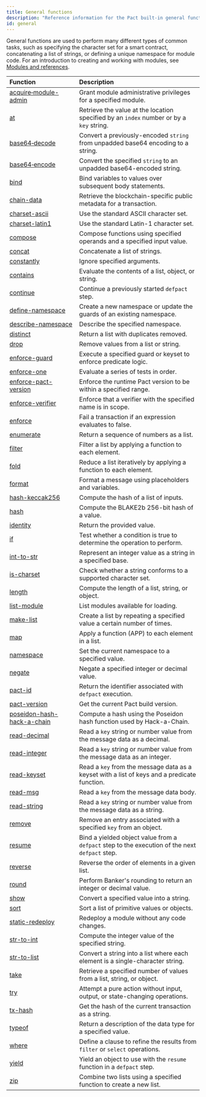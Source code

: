 ```yaml
---
title: General functions
description: "Reference information for the Pact built-in general functions."
id: general
---
```


General functions are used to perform many different types of common tasks, such as specifying the character set for a smart contract, concatenating a list of strings, or defining a unique namespace for module code.
For an introduction to creating and working with modules, see [Modules and references](/smart-contracts/modules).

| Function | Description |
| :-------- | :----------- |
| [acquire&#8209;module-admin](/pact-5/general/acquire-module-admin) | Grant module administrative privileges for a specified module.  |
| [at](/pact-5/general/at) | Retrieve the value at the location specified by an `index` number or by a `key` string. |
| [base64&#8209;decode](/pact-5/general/base64-decode) | Convert a previously-encoded `string` from unpadded base64 encoding to a string. |
| [base64&#8209;encode](/pact-5/general/base64-encode) | Convert the specified `string` to an unpadded base64-encoded string. |
| [bind](/pact-5/general/bind) | Bind variables to values over subsequent body statements. |
| [chain-data](/pact-5/general/chain-data) | Retrieve the blockchain-specific public metadata for a transaction. |
| [charset-ascii](/pact-5/general/charset-ascii) | Use the standard ASCII character set. |
| [charset-latin1](/pact-5/general/charset-latin1) | Use the standard Latin-1 character set. |
| [compose](/pact-5/general/compose) | Compose functions using specified operands and a specified input value. |
| [concat](/pact-5/general/concat) | Concatenate a list of strings. |
| [constantly](/pact-5/general/constantly) | Ignore specified arguments. |
| [contains](/pact-5/general/contains) | Evaluate the contents of a list, object, or string. |
| [continue](/pact-5/general/continue) | Continue a previously started `defpact` step. |
| [define-namespace](/pact-5/general/define-namespace) | Create a new namespace or update the guards of an existing namespace. |
| [describe-namespace](/pact-5/general/describe-namespace) | Describe the specified namespace. |
| [distinct](/pact-5/general/distinct) | Return a list with duplicates removed. |
| [drop](/pact-5/general/drop) | Remove values from a list or string. |
| [enforce-guard](/pact-5/general/enforce-guard) | Execute a specified guard or keyset to enforce predicate logic. |
| [enforce-one](/pact-5/general/enforce-one) | Evaluate a series of tests in order. |
| [enforce-pact-version](/pact-5/general/enforce-pact-version) | Enforce the runtime Pact version to be within a specified range. |
| [enforce-verifier](/pact-5/general/enforce-verifier) | Enforce that a verifier with the specified name is in scope. |
| [enforce](/pact-5/general/enforce) | Fail a transaction if an expression evaluates to false. |
| [enumerate](/pact-5/general/enumerate) | Return a sequence of numbers as a list. |
| [filter](/pact-5/general/filter) | Filter a list by applying a function to each element. |
| [fold](/pact-5/general/fold)|  Reduce a list iteratively by applying a function to each element. |
| [format](/pact-5/general/format) | Format a message using placeholders and variables. |
| [hash-keccak256](/pact-5/general/hash-keccak256) | Compute the hash of a list of inputs. |
| [hash](/pact-5/general/hash) | Compute the BLAKE2b 256-bit hash of a value. |
| [identity](/pact-5/general/identity)|  Return the provided value. |
| [if](/pact-5/general/if) | Test whether a condition is true to determine the operation to perform. |
| [int-to-str](/pact-5/general/int-to-str) | Represent an integer value as a string in a specified base.|
| [is-charset](/pact-5/general/is-charset) | Check whether a string conforms to a supported character set.|
| [length](/pact-5/general/length) | Compute the length of a list, string, or object. |
| [list-module](/pact-5/general/list-module) | List modules available for loading.|
| [make-list](/pact-5/general/make-list) | Create a list by repeating a specified value a certain number of times. |
| [map](/pact-5/general/map) | Apply a function (APP) to each element in a list. |
| [namespace](/pact-5/general/namespace) | Set the current namespace to a specified value. |
| [negate](/pact-5/general/negate) | Negate a specified integer or decimal value.
| [pact-id](/pact-5/general/pact-id) | Return the identifier associated with `defpact` execution.|
| [pact-version](/pact-5/general/pact-version) | Get the current Pact build version.|
| [poseidon-hash-hack-a-chain](/pact-5/general/poseidon-hash-hack-a-chain) | Compute a hash using the Poseidon hash function used by Hack-a-Chain.|
| [read-decimal](/pact-5/general/read-decimal) | Read a `key` string or number value from the message data as a decimal.|
| [read-integer](/pact-5/general/read-integer) | Read a `key` string or number value from the message data as an integer.|
| [read-keyset](/pact-5/general/read-keyset) | Read a `key` from the message data as a keyset with a list of keys and a predicate function.|
| [read-msg](/pact-5/general/read-msg) | Read a `key` from the message data body.|
| [read-string](/pact-5/general/read-string) | Read a `key` string or number value from the message data as a string.|
| [remove](/pact-5/general/remove) | Remove an entry associated with a specified `key` from an object.|
| [resume](/pact-5/general/resume) | Bind a yielded object value from a `defpact` step to the execution of the next `defpact` step.|
| [reverse](/pact-5/general/reverse) | Reverse the order of elements in a given list.|
| [round](/pact-5/general/round)| Perform Banker's rounding to return an integer or decimal value.|
| [show](/pact-5/general/show) | Convert a specified value into a string.|
| [sort](/pact-5/general/sort) | Sort a list of primitive values or objects.|
| [static-redeploy](/pact-5/general/static-redeploy) | Redeploy a module without any code changes. |
| [str-to-int](/pact-5/general/str-to-int) | Compute the integer value of the specified string.|
| [str-to-list](/pact-5/general/str-to-list) | Convert a string into a list where each element is a single-character string.|
| [take](/pact-5/general/take) | Retrieve a specified number of values from a list, string, or object.|
| [try](/pact-5/general/try) | Attempt a pure action without input, output, or state-changing operations.|
| [tx-hash](/pact-5/general/tx-hash) | Get the hash of the current transaction as a string.|
| [typeof](/pact-5/general/typeof) | Return a description of the data type for a specified value.|
| [where](/pact-5/general/where) | Define a clause to refine the results from `filter` or `select` operations.|
| [yield](/pact-5/general/yield) | Yield an object to use with the `resume` function in a `defpact` step. |
| [zip](/pact-5/general/zip) | Combine two lists using a specified function to create a new list.|

